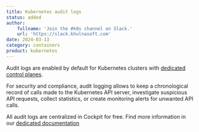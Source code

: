 ```yaml
---
title: Kubernetes audit logs
status: added
author:
    fullname: 'Join the #k8s channel on Slack.'
    url: 'https://slack.khulnasoft.com'
date: 2024-03-13
category: containers
product: kubernetes
---
```


Audit logs are enabled by default for Kubernetes clusters with [dedicated control planes](/containers/kubernetes/reference-content/kubernetes-control-plane-offers/). 

For security and compliance, audit logging allows to keep a chronological record of calls made to the Kubernetes API server, investigate suspicious API requests, collect statistics, or create monitoring alerts for unwanted API calls. 

All audit logs are centralized in Cockpit for free. 
Find more information in our [dedicated documentation](/containers/kubernetes/how-to/access-audit-logs/)

